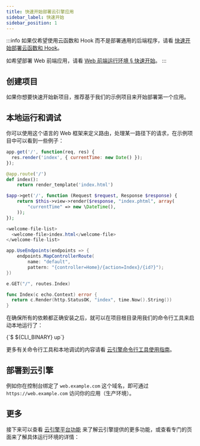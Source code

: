 ```yaml
---
title: 快速开始部署云引擎应用
sidebar_label: 快速开始
sidebar_position: 1
---
```



:::info
如果仅希望使用云函数和 Hook 而不是部署通用的后端程序，请看 [快速开始部署云函数和 Hook](/sdk/engine/functions/getting-started)。

如希望部署 Web 前端应用，请看 [Web 前端运行环境 § 快速开始](/sdk/engine/deploy/webapp#快速开始)。
:::

<PlatformIntroduction />

## 创建项目

如果你想要快速开始新项目，推荐基于我们的示例项目来开始部署第一个应用。

<QuickStartInit />

## 本地运行和调试

你可以使用这个语言的 Web 框架来定义路由，处理某一路径下的请求，在示例项目中可以看到一些例子：

<EngineRuntimes>
<TabItem value='nodejs'>

```javascript title='app.js'
app.get('/', function(req, res) {
  res.render('index', { currentTime: new Date() });
});
```

</TabItem>
<TabItem value='python'>

```python title='app.py'
@app.route('/')
def index():
    return render_template('index.html')
```

</TabItem>
<TabItem value='php'>

```php title='src/app.php'
$app->get('/', function (Request $request, Response $response) {
    return $this->view->render($response, "index.phtml", array(
        "currentTime" => new \DateTime(),
    ));
});
```

</TabItem>
<TabItem value='java'>

```java title='src/main/webapp/WEB-INF/web.xml'
<welcome-file-list>
  <welcome-file>index.html</welcome-file>
</welcome-file-list>
```

</TabItem>
<TabItem value='dotnet'>

```cs title='web/Startup.cs'
app.UseEndpoints(endpoints => {
    endpoints.MapControllerRoute(
        name: "default",
        pattern: "{controller=Home}/{action=Index}/{id?}");
})
```

</TabItem>
<TabItem value='go'>

```go title='main.go'
e.GET("/", routes.Index)
```

```go title='routes/index.go'
func Index(c echo.Context) error {
  return c.Render(http.StatusOK, "index", time.Now().String())
}
```

</TabItem>
</EngineRuntimes>

在确保所有的依赖都正确安装之后，就可以在项目根目录用我们的命令行工具来启动本地运行了：

<CodeBlock className='sh'>
{`$ ${CLI_BINARY} up`}
</CodeBlock>

更多有关命令行工具和本地调试的内容请看 [云引擎命令行工具使用指南](/sdk/engine/cli/)。

## 部署到云引擎

<QuickStartDeploy />

<CloudCustomDomain noStaging={true} />

例如你在控制台绑定了 `web.example.com` 这个域名，即可通过 `https://web.example.com` 访问你的应用（生产环境）。

## 更多

接下来可以查看 [云引擎平台功能](/sdk/engine/deploy/platform) 来了解云引擎提供的更多功能，或查看专门的页面来了解具体运行环境的详情：

<PlatformRuntimes />
